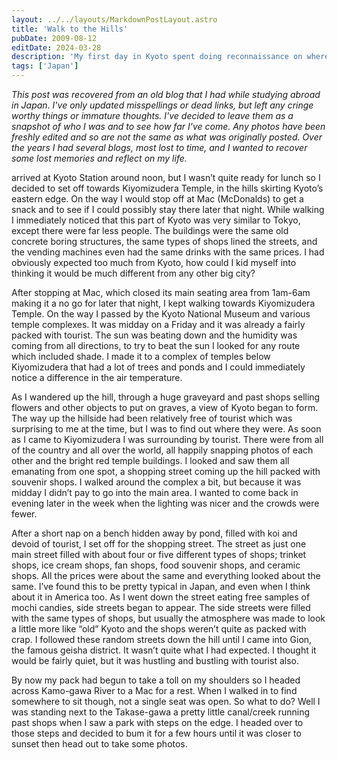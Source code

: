 ```yaml
---
layout: ../../layouts/MarkdownPostLayout.astro
title: 'Walk to the Hills'
pubDate: 2009-08-12
editDate: 2024-03-28
description: 'My first day in Kyoto spent doing reconnaissance on where to sleep and trying to find an "authentic" old Japan.'
tags: ['Japan']
---
```



_This post was recovered from an old blog that I had while studying abroad in Japan. I've only updated misspellings or dead links, but left any cringe worthy things or immature thoughts. I've decided to leave them as a snapshot of who I was and to see how far I've come. Any photos have been freshly edited and so are not the same as what was originally posted. Over the years I had several blogs, most lost to time, and I wanted to recover some lost memories and reflect on my life._

<DropCap letter='I' /> arrived at Kyoto Station around noon, but I wasn’t quite ready for lunch so I
decided to set off towards Kiyomizudera Temple, in the hills skirting Kyoto’s eastern edge. On the way
I would stop off at Mac (McDonalds) to get a snack and to see if I could possibly stay there later that
night. While walking I immediately noticed that this part of Kyoto was very similar to Tokyo, except
there were far less people. The buildings were the same old concrete boring structures, the same types
of shops lined the streets, and the vending machines even had the same drinks with the same prices. I
had obviously expected too much from Kyoto, how could I kid myself into thinking it would be much different
from any other big city?

After stopping at Mac, which closed its main seating area from 1am-6am making it a no go for later that night, I kept walking towards Kiyomizudera Temple. On the way I passed by the Kyoto National Museum and various temple complexes. It was midday on a Friday and it was already a fairly packed with tourist. The sun was beating down and the humidity was coming from all directions, to try to beat the sun I looked for any route which included shade. I made it to a complex of temples below Kiyomizudera that had a lot of trees and ponds and I could immediately notice a difference in the air temperature.

As I wandered up the hill, through a huge graveyard and past shops selling flowers and other objects to put on graves, a view of Kyoto began to form. The way up the hillside had been relatively free of tourist which was surprising to me at the time, but I was to find out where they were. As soon as I came to Kiyomizudera I was surrounding by tourist. There were from all of the country and all over the world, all happily snapping photos of each other and the bright red temple buildings. I looked and saw them all emanating from one spot, a shopping street coming up the hill packed with souvenir shops. I walked around the complex a bit, but because it was midday I didn’t pay to go into the main area. I wanted to come back in evening later in the week when the lighting was nicer and the crowds were fewer.

After a short nap on a bench hidden away by pond, filled with koi and devoid of tourist, I set off for the shopping street. The street as just one main street filled with about four or five different types of shops; trinket shops, ice cream shops, fan shops, food souvenir shops, and ceramic shops. All the prices were about the same and everything looked about the same. I’ve found this to be pretty typical in Japan, and even when I think about it in America too. As I went down the street eating free samples of mochi candies, side streets began to appear. The side streets were filled with the same types of shops, but usually the atmosphere was made to look a little more like “old” Kyoto and the shops weren’t quite as packed with crap. I followed these random streets down the hill until I came into Gion, the famous geisha district. It wasn’t quite what I had expected. I thought it would be fairly quiet, but it was hustling and bustling with tourist also.

By now my pack had begun to take a toll on my shoulders so I headed across Kamo-gawa River to a Mac for a rest. When I walked in to find somewhere to sit though, not a single seat was open. So what to do? Well I was standing next to the Takase-gawa a pretty little canal/creek running past shops when I saw a park with steps on the edge. I headed over to those steps and decided to bum it for a few hours until it was closer to sunset then head out to take some photos.
